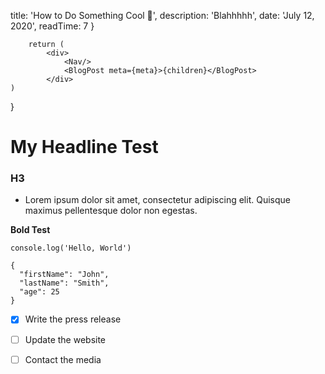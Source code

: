 
  title: 'How to Do Something Cool 🤪',
   description: 'Blahhhhh',
   date: 'July 12, 2020',
   readTime: 7
}

        return (
            <div>
                <Nav/>
                <BlogPost meta={meta}>{children}</BlogPost>
            </div>
    )
}

# My Headline Test

### H3
- Lorem ipsum dolor sit amet, consectetur adipiscing elit. Quisque maximus pellentesque dolor non egestas.

**Bold Test**

`console.log('Hello, World')`

```
{
  "firstName": "John",
  "lastName": "Smith",
  "age": 25
}
```

- [x] Write the press release
- [ ] Update the website
- [ ] Contact the media


